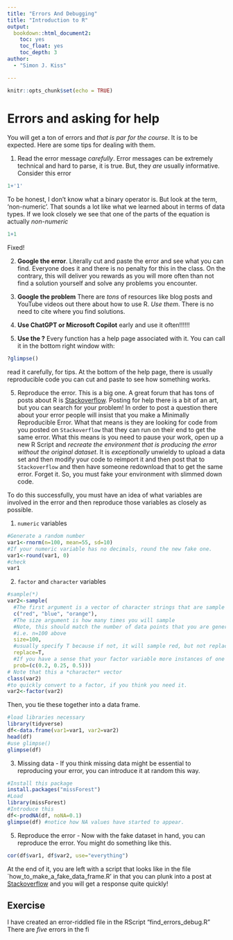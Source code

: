 ```yaml
---
title: "Errors And Debugging"
title: "Introduction to R"
output: 
  bookdown::html_document2:
    toc: yes
    toc_float: yes
    toc_depth: 3
author:
  - "Simon J. Kiss"

---
```


```r
knitr::opts_chunk$set(echo = TRUE)
```

# Errors and asking for help

You will get a ton of errors and *that is par for the course*. It is to be expected. Here are some tips for dealing with them. 


1. Read the error message *carefully*. Error messages can be extremely technical and hard to parse, it is true. But, they *are* usually informative. Consider this error

```r
1+'1'
```
To be honest, I don't know what a binary operator is. But look at the term, 'non-numeric'. That sounds a lot like what we learned about in terms of data types. If we look closely we see that one of the parts of the equation is actually *non-numeric*

```r
1+1
```

Fixed!

2. **Google the error**. Literally cut and paste the error and see what you can find. Everyone does it and there is no penalty for this in the class. On the contrary, this will deliver you rewards as you will more often than not find a solution yourself and solve any problems you encounter. 

3. **Google the problem** There are *tons* of resources like blog posts and YouTube videos out there about how to use R. *Use them*. There is no need to cite where you find solutions. 

4. **Use ChatGPT or Microsoft Copilot** early and use it often!!!!!!

4. **Use the ?** Every function has a help page associated with it. You can call it in the bottom right window with:

```r
?glimpse()
```
read it carefully, for tips. At the bottom of the help page, there is usually reproducible code you can cut and paste to see how something works. 

5. Reproduce the error. This is a big one. A great forum that has tons of posts about R is [Stackoverflow](https://stackoverflow.com/). Posting for help there is a bit of an art, but you can search for your problem! In order to post a question there about your error people will insist that you make a Minimally Reproducible Error. What that means is they are looking for code from you posted on `Stackoverflow` that they can run on their end to get the same error. What this means is you need to pause your work, open up a new R Script and *recreate the environment that is producing the error without the original dataset*. It is *exceptionally* unwieldy to upload a data set and then modify your code to reimport it and then post that to `Stackoverflow` and then have someone redownload that to get the same error. Forget it. So, you must fake your environment with slimmed down code. 

To do this successfully, you must have an idea of what variables are involved in the error and then reproduce those variables as closely as possible. 

1. `numeric` variables
```r
#Generate a random number 
var1<-rnorm(n=100, mean=55, sd=10)
#If your numeric variable has no decimals, round the new fake one. 
var1<-round(var1, 0)
#check
var1
```

2. `factor` and `character` variables
```r
#sample(*)
var2<-sample(
  #The first argument is a vector of character strings that are sample from
  c("red", "blue", "orange"), 
  #The size argument is how many times you will sample
  #Note, this should match the number of data points that you are generating in other fake variables
  #i.e. n=100 above
  size=100, 
  #usually specify T because if not, it will sample red, but not replace it, sample blue, not replace sample orange, not replace it and then have nothing more to sample 
  replace=T, 
  #If you have a sense that your factor variable more instances of one value than other, then you can specify the probability of each response. 
  prob=(c(0.2, 0.25, 0.5)))
# Note that this a *character* vector
class(var2)
#to quickly convert to a factor, if you think you need it. 
var2<-factor(var2)
```

Then, you tie these together into a data frame. 

```r
#load libraries necessary
library(tidyverse)
df<-data.frame(var1=var1, var2=var2)
head(df)
#use glimpse()
glimpse(df)

```

3. Missing data - If you think missing data might be essential to reproducing your error, you can introduce it at random this way. 

```r
#Install this package
install.packages("missForest")
#Load
library(missForest)
#Introduce this 
df<-prodNA(df, noNA=0.1)
glimpse(df) #notice how NA values have started to appear. 
```

5. Reproduce the error - Now with the fake dataset in hand, you can reproduce the error. You might do something like this. 

```r
cor(df$var1, df$var2, use="everything")
```

At the end of it, you are left with a script that looks like in the file `how_to_make_a_fake_data_frame.R' in that you can plunk into a post at [Stackoverflow](http://stackoverflow.com) and you will get a response quite quickly!

## Exercise 

I have created an error-riddled file in the RScript "find_errors_debug.R"  There are *five* errors in the fi
